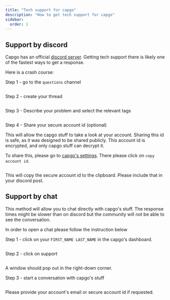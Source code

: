 ```yaml
---
title: "Tech support for capgo"
description: "How to get tech support for capgo"
sidebar:
  order: 1
---
```


## Support by discord

Capgo has an official [discord server](https://discord.com/invite/VnYRvBfgA6). Getting tech support there is likely one of the fastest ways to get a response.

Here is a crash course:

Step 1 - go to the `questions` channel

<figure><img style="margin-left: auto; margin-right: auto" src="/discord-questions.png" alt="" /><figcaption></figcaption></figure>

Step 2 - create your thread

<figure><img style="margin-left: auto; margin-right: auto" src="/discord-newquestion.png" alt="" /><figcaption></figcaption></figure>

Step 3 - Describe your problem and select the relevant tags

<figure><img style="margin-left: auto; margin-right: auto" src="/discord-new-post.png" alt="" /><figcaption></figcaption></figure>


Step 4 - Share your secure account id (optional)

This will allow the capgo stuff to take a look at your account. Sharing this id is safe, as it was designed to be shared publicly. This account id is encrypted, and only capgo stuff can decrypt it.

To share this, please go to [capgo's settings](https://web.capgo.app/dashboard/settings/account/). There please click on `copy account id`.

<figure><img style="margin-left: auto; margin-right: auto" src="/share-secure-id.png" alt="" /><figcaption></figcaption></figure>

This will copy the secure account id to the clipboard. Please include that in your discord post.

## Support by chat

This method will allow you to chat directly with capgo's stuff. The response times might be slower than on discord but the community will not be able to see the conversation.

In order to open a chat please follow the instruction below

Step 1 - click on your `FIRST_NAME LAST_NAME` in the capgo's dashboard.
<figure><img style="margin-left: auto; margin-right: auto" src="/firstname_lastname.png" alt="" /><figcaption></figcaption></figure>

Step 2 - click on support
<figure><img style="margin-left: auto; margin-right: auto" src="/support_start.png" alt="" /><figcaption></figcaption></figure>

A window should pop out in the right-down corner.

Step 3 - start a conversation with capgo's stuff
<figure><img style="margin-left: auto; margin-right: auto" src="/start_conversation.png" alt="" /><figcaption></figcaption></figure>

Please provide your account's email or secure account id if requested.
